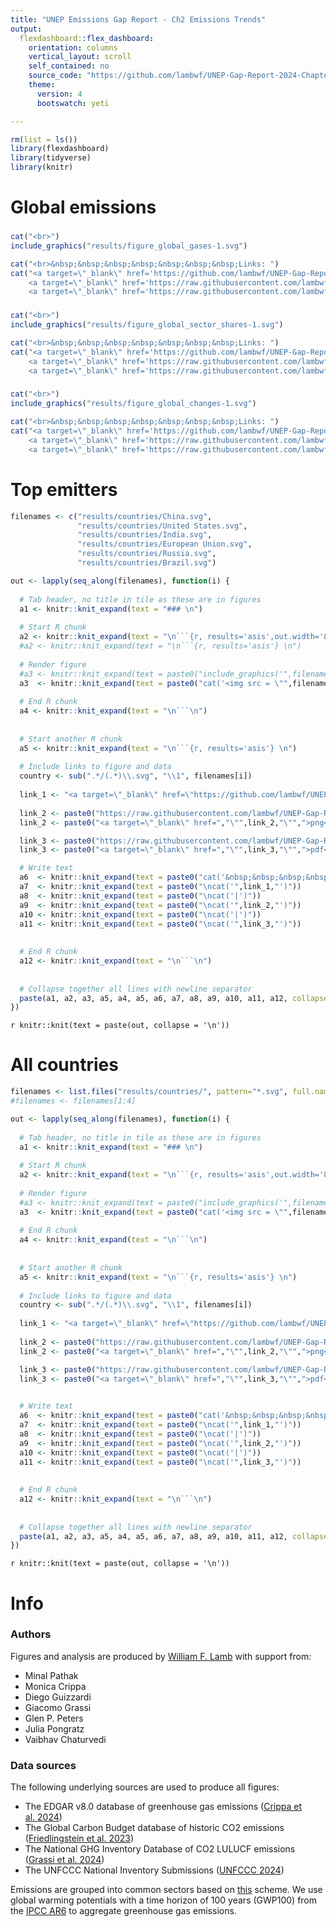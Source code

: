 ```yaml
---
title: "UNEP Emissions Gap Report - Ch2 Emissions Trends"
output: 
  flexdashboard::flex_dashboard:
    orientation: columns
    vertical_layout: scroll
    self_contained: no
    source_code: "https://github.com/lambwf/UNEP-Gap-Report-2024-Chapter-2"
    theme:
      version: 4
      bootswatch: yeti

---
```


<style type="text/css">

body {
	width: 940px;
	margin: auto;
}

html {
  font-size: 14px;
}

.chart-title {  /* chart_title  */
  font-size: 16px;

.figure-title {  /* figure_title  */
  color: red;
  font-size: 20px;

img {
    max-width: 100%;
    max-height: 100%;
}

</style>



```r

rm(list = ls())
library(flexdashboard)
library(tidyverse)
library(knitr)

```


Global emissions
=====================================  

### 

```r
cat("<br>")
include_graphics("results/figure_global_gases-1.svg")

```
```r

cat("<br>&nbsp;&nbsp;&nbsp;&nbsp;&nbsp;&nbsp;&nbsp;Links: ")
cat("<a target=\"_blank\" href='https://github.com/lambwf/UNEP-Gap-Report-2024-Chapter-2/raw/main/results/UNEP-Gap-Report-2024-Chapter-2-Data-Global.xlsx'>data</a>|
    <a target=\"_blank\" href='https://raw.githubusercontent.com/lambwf/UNEP-Gap-Report-2024-Chapter-2/main/results/figure_global_gases-1.png'>png</a>|
    <a target=\"_blank\" href='https://raw.githubusercontent.com/lambwf/UNEP-Gap-Report-2024-Chapter-2/main/results/figure_global_gases-1.pdf'>pdf</a>")
```



### 

```r
cat("<br>")
include_graphics("results/figure_global_sector_shares-1.svg")

```
```r

cat("<br>&nbsp;&nbsp;&nbsp;&nbsp;&nbsp;&nbsp;&nbsp;Links: ")
cat("<a target=\"_blank\" href='https://github.com/lambwf/UNEP-Gap-Report-2024-Chapter-2/raw/main/results/UNEP-Gap-Report-2024-Chapter-2-Data-Global.xlsx'>data</a>|
    <a target=\"_blank\" href='https://raw.githubusercontent.com/lambwf/UNEP-Gap-Report-2024-Chapter-2/main/results/figure_global_sector_shares-1.png'>png</a>|
    <a target=\"_blank\" href='https://raw.githubusercontent.com/lambwf/UNEP-Gap-Report-2024-Chapter-2/main/results/figure_global_sector_shares-1.pdf'>pdf</a>")

```


### 

```r
cat("<br>")
include_graphics("results/figure_global_changes-1.svg")

```
```r

cat("<br>&nbsp;&nbsp;&nbsp;&nbsp;&nbsp;&nbsp;&nbsp;Links: ")
cat("<a target=\"_blank\" href='https://github.com/lambwf/UNEP-Gap-Report-2024-Chapter-2/raw/main/results/UNEP-Gap-Report-2024-Chapter-2-Data-Global.xlsx'>data</a>|
    <a target=\"_blank\" href='https://raw.githubusercontent.com/lambwf/UNEP-Gap-Report-2024-Chapter-2/main/results/figure_global_changes-1.png'>png</a>|
    <a target=\"_blank\" href='https://raw.githubusercontent.com/lambwf/UNEP-Gap-Report-2024-Chapter-2/main/results/figure_global_changes-1.pdf'>pdf</a>")

```


Top emitters
=====================================  


```r

filenames <- c("results/countries/China.svg",
               "results/countries/United States.svg",
               "results/countries/India.svg",
               "results/countries/European Union.svg",
               "results/countries/Russia.svg",
               "results/countries/Brazil.svg")

out <- lapply(seq_along(filenames), function(i) {
  
  # Tab header, no title in tile as these are in figures
  a1 <- knitr::knit_expand(text = "### \n")
  
  # Start R chunk
  a2 <- knitr::knit_expand(text = "\n```{r, results='asis',out.width='80%',fig.align = 'center'} \n")
  #a2 <- knitr::knit_expand(text = "\n```{r, results='asis'} \n")
  
  # Render figure
  #a3 <- knitr::knit_expand(text = paste0("include_graphics('",filenames[i],"')"))
  a3  <- knitr::knit_expand(text = paste0("cat('<img src = \"",filenames[i],"\" alt=\"img\"/>')"))
  
  # End R chunk
  a4 <- knitr::knit_expand(text = "\n```\n")
  
  
  # Start another R chunk
  a5 <- knitr::knit_expand(text = "\n```{r, results='asis'} \n")
  
  # Include links to figure and data
  country <- sub(".*/(.*)\\.svg", "\\1", filenames[i])
  
  link_1 <- "<a target=\"_blank\" href=\"https://github.com/lambwf/UNEP-Gap-Report-2024-Chapter-2/raw/main/results/UNEP-Gap-Report-2024-Chapter-2-Data-Countries.xlsx\">data</a>"
  
  link_2 <- paste0("https://raw.githubusercontent.com/lambwf/UNEP-Gap-Report-2024-Chapter-2/main/results/countries/",country,".png")
  link_2 <- paste0("<a target=\"_blank\" href=","\"",link_2,"\"",">png</a>")

  link_3 <- paste0("https://raw.githubusercontent.com/lambwf/UNEP-Gap-Report-2024-Chapter-2/main/results/countries/",country,".pdf")
  link_3 <- paste0("<a target=\"_blank\" href=","\"",link_3,"\"",">pdf</a>")

  # Write text
  a6  <- knitr::knit_expand(text = paste0("cat('&nbsp;&nbsp;&nbsp;&nbsp;&nbsp;&nbsp;&nbsp;','",country,": ')"))
  a7  <- knitr::knit_expand(text = paste0("\ncat('",link_1,"')"))
  a8  <- knitr::knit_expand(text = paste0("\ncat('|')"))
  a9  <- knitr::knit_expand(text = paste0("\ncat('",link_2,"')"))
  a10 <- knitr::knit_expand(text = paste0("\ncat('|')"))
  a11 <- knitr::knit_expand(text = paste0("\ncat('",link_3,"')"))
  
  
  # End R chunk
  a12 <- knitr::knit_expand(text = "\n```\n")
  
  
  # Collapse together all lines with newline separator
  paste(a1, a2, a3, a5, a4, a5, a6, a7, a8, a9, a10, a11, a12, collapse = '\n') 
})


```

`r knitr::knit(text = paste(out, collapse = '\n'))`



All countries
=====================================  


```r

filenames <- list.files("results/countries/", pattern="*.svg", full.names=TRUE)
#filenames <- filenames[1:4]

out <- lapply(seq_along(filenames), function(i) {
  
  # Tab header, no title in tile as these are in figures
  a1 <- knitr::knit_expand(text = "### \n")
  
  # Start R chunk
  a2 <- knitr::knit_expand(text = "\n```{r, results='asis',out.width='80%',fig.align = 'center'} \n")
  
  # Render figure
  #a3 <- knitr::knit_expand(text = paste0("include_graphics('",filenames[i],"')"))
  a3  <- knitr::knit_expand(text = paste0("cat('<img src = \"",filenames[i],"\" alt=\"img\"/>' )"))
  
  # End R chunk
  a4 <- knitr::knit_expand(text = "\n```\n")
  
  
  # Start another R chunk
  a5 <- knitr::knit_expand(text = "\n```{r, results='asis'} \n")
  
  # Include links to figure and data
  country <- sub(".*/(.*)\\.svg", "\\1", filenames[i])
  
  link_1 <- "<a target=\"_blank\" href=\"https://github.com/lambwf/UNEP-Gap-Report-2024-Chapter-2/raw/main/results/UNEP-Gap-Report-2024-Chapter-2-Data-Countries.xlsx\">data</a>"
  
  link_2 <- paste0("https://raw.githubusercontent.com/lambwf/UNEP-Gap-Report-2024-Chapter-2/main/results/countries/",country,".png")
  link_2 <- paste0("<a target=\"_blank\" href=","\"",link_2,"\"",">png</a>")

  link_3 <- paste0("https://raw.githubusercontent.com/lambwf/UNEP-Gap-Report-2024-Chapter-2/main/results/countries/",country,".pdf")
  link_3 <- paste0("<a target=\"_blank\" href=","\"",link_3,"\"",">pdf</a>")

  
  # Write text
  a6  <- knitr::knit_expand(text = paste0("cat('&nbsp;&nbsp;&nbsp;&nbsp;&nbsp;&nbsp;&nbsp;','",country,": ')"))
  a7  <- knitr::knit_expand(text = paste0("\ncat('",link_1,"')"))
  a8  <- knitr::knit_expand(text = paste0("\ncat('|')"))
  a9  <- knitr::knit_expand(text = paste0("\ncat('",link_2,"')"))
  a10 <- knitr::knit_expand(text = paste0("\ncat('|')"))
  a11 <- knitr::knit_expand(text = paste0("\ncat('",link_3,"')"))
  
  
  # End R chunk
  a12 <- knitr::knit_expand(text = "\n```\n")
  
  
  # Collapse together all lines with newline separator
  paste(a1, a2, a3, a5, a4, a5, a6, a7, a8, a9, a10, a11, a12, collapse = '\n') 
})


```

`r knitr::knit(text = paste(out, collapse = '\n'))`


Info
=====================================


### Authors

Figures and analysis are produced by <a href="https://www.mcc-berlin.net/en/about/team/lamb-william.html">William F. Lamb</a> with support from:

* Minal Pathak
* Monica Crippa
* Diego Guizzardi
* Giacomo Grassi
* Glen P. Peters
* Julia Pongratz
* Vaibhav Chaturvedi


### Data sources

The following underlying sources are used to produce all figures:

* The EDGAR v8.0 database of greenhouse gas emissions (<a href="https://edgar.jrc.ec.europa.eu/dataset_ghg80">Crippa et al. 2024</a>)
* The Global Carbon Budget database of historic CO2 emissions (<a href="https://globalcarbonbudget.org/carbonbudget2023/">Friedlingstein et al. 2023</a>)
* The National GHG Inventory Database of CO2 LULUCF emissions (<a href="https://zenodo.org/records/7190601">Grassi et al. 2024</a>)
* The UNFCCC National Inventory Submissions (<a href="https://unfccc.int/ghg-inventories-annex-i-parties/2023">UNFCCC 2024</a>)

Emissions are grouped into common sectors based on <a href="https://github.com/lambwf/UNEP-Gap-Report-2024-Chapter-2/raw/main/sources/cc_sectors.xlsx">this</a> scheme. We use global warming potentials with a time horizon of 100 years (GWP100) from the <a href="https://github.com/openclimatedata/globalwarmingpotentials">IPCC AR6</a> to aggregate greenhouse gas emissions.


